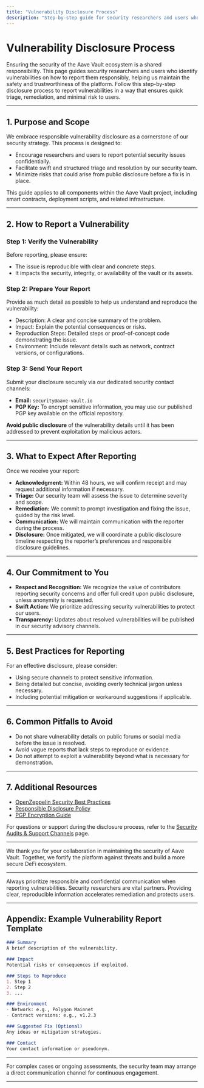 ```yaml
---
title: "Vulnerability Disclosure Process"
description: "Step-by-step guide for security researchers and users who identify vulnerabilities. Details the responsible disclosure process, contact channels, and commitment to swift triage and remediation."
---
```


# Vulnerability Disclosure Process

Ensuring the security of the Aave Vault ecosystem is a shared responsibility. This page guides security researchers and users who identify vulnerabilities on how to report them responsibly, helping us maintain the safety and trustworthiness of the platform. Follow this step-by-step disclosure process to report vulnerabilities in a way that ensures quick triage, remediation, and minimal risk to users.

---

## 1. Purpose and Scope

We embrace responsible vulnerability disclosure as a cornerstone of our security strategy. This process is designed to:

- Encourage researchers and users to report potential security issues confidentially.
- Facilitate swift and structured triage and resolution by our security team.
- Minimize risks that could arise from public disclosure before a fix is in place.

This guide applies to all components within the Aave Vault project, including smart contracts, deployment scripts, and related infrastructure.

---

## 2. How to Report a Vulnerability

### Step 1: Verify the Vulnerability

Before reporting, please ensure:

- The issue is reproducible with clear and concrete steps.
- It impacts the security, integrity, or availability of the vault or its assets.

### Step 2: Prepare Your Report

Provide as much detail as possible to help us understand and reproduce the vulnerability:

- Description: A clear and concise summary of the problem.
- Impact: Explain the potential consequences or risks.
- Reproduction Steps: Detailed steps or proof-of-concept code demonstrating the issue.
- Environment: Include relevant details such as network, contract versions, or configurations.

### Step 3: Send Your Report

Submit your disclosure securely via our dedicated security contact channels:

- **Email:** `security@aave-vault.io`
- **PGP Key:** To encrypt sensitive information, you may use our published PGP key available on the official repository.

**Avoid public disclosure** of the vulnerability details until it has been addressed to prevent exploitation by malicious actors.

---

## 3. What to Expect After Reporting

Once we receive your report:

- **Acknowledgment:** Within 48 hours, we will confirm receipt and may request additional information if necessary.
- **Triage:** Our security team will assess the issue to determine severity and scope.
- **Remediation:** We commit to prompt investigation and fixing the issue, guided by the risk level.
- **Communication:** We will maintain communication with the reporter during the process.
- **Disclosure:** Once mitigated, we will coordinate a public disclosure timeline respecting the reporter’s preferences and responsible disclosure guidelines.

---

## 4. Our Commitment to You

- **Respect and Recognition:** We recognize the value of contributors reporting security concerns and offer full credit upon public disclosure, unless anonymity is requested.
- **Swift Action:** We prioritize addressing security vulnerabilities to protect our users.
- **Transparency:** Updates about resolved vulnerabilities will be published in our security advisory channels.

---

## 5. Best Practices for Reporting

For an effective disclosure, please consider:

- Using secure channels to protect sensitive information.
- Being detailed but concise, avoiding overly technical jargon unless necessary.
- Including potential mitigation or workaround suggestions if applicable.

---

## 6. Common Pitfalls to Avoid

- Do not share vulnerability details on public forums or social media before the issue is resolved.
- Avoid vague reports that lack steps to reproduce or evidence.
- Do not attempt to exploit a vulnerability beyond what is necessary for demonstration.

---

## 7. Additional Resources

- [OpenZeppelin Security Best Practices](https://docs.openzeppelin.com/contracts/api/security)
- [Responsible Disclosure Policy](https://www.first.org/resource/security-disclosure)
- [PGP Encryption Guide](https://www.openpgp.org/faq/en.html)

For questions or support during the disclosure process, refer to the [Security Audits & Support Channels](../getting-started/troubleshooting-support/audits-and-support) page.

---

We thank you for your collaboration in maintaining the security of Aave Vault. Together, we fortify the platform against threats and build a more secure DeFi ecosystem.

---

<Check>
Always prioritize responsible and confidential communication when reporting vulnerabilities.
</Check>

<Note>
Security researchers are vital partners. Providing clear, reproducible information accelerates remediation and protects users.
</Note>

---

## Appendix: Example Vulnerability Report Template

```markdown
### Summary
A brief description of the vulnerability.

### Impact
Potential risks or consequences if exploited.

### Steps to Reproduce
1. Step 1
2. Step 2
3. ...

### Environment
- Network: e.g., Polygon Mainnet
- Contract versions: e.g., v1.2.3

### Suggested Fix (Optional)
Any ideas or mitigation strategies.

### Contact
Your contact information or pseudonym.
```

---

For complex cases or ongoing assessments, the security team may arrange a direct communication channel for continuous engagement.


---